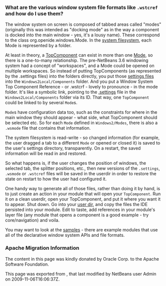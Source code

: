 <!--

    Licensed to the Apache Software Foundation (ASF) under one
    or more contributor license agreements.  See the NOTICE file
    distributed with this work for additional information
    regarding copyright ownership.  The ASF licenses this file
    to you under the Apache License, Version 2.0 (the
    "License"); you may not use this file except in compliance
    with the License.  You may obtain a copy of the License at

      http://www.apache.org/licenses/LICENSE-2.0

    Unless required by applicable law or agreed to in writing,
    software distributed under the License is distributed on an
    "AS IS" BASIS, WITHOUT WARRANTIES OR CONDITIONS OF ANY
    KIND, either express or implied.  See the License for the
    specific language governing permissions and limitations
    under the License.

-->

===What are the various window system file formats like <tt>.wstcref</tt> and how do I use them?===

The window system on screen is composed of tabbed areas called "modes" (originally this was intended as "docking mode" as in the way a component is docked into the main window - yes, it's a lousy name).  These correspond to the class org.openide.windows.Mode.  In the [[DevFaqSystemFilesystem| system filesystem]], each Mode is represented by a folder.

At least in theory, a [[DevFaqWindowsTopComponent| TopComponent]] can exist in more than one [[DevFaqWindowsMode| Mode]], so there is a one-to-many relationship.  The pre-NetBeans 3.6 windowing system had a concept of "workspaces", and a Mode could be opened on multiple workspaces.  So instead of putting TopComponents (as represented by the .settings files) into the folders directly, you put those [[DevFaqDotSettingsFiles | settings files]] into the <tt>Windows2Local/Components</tt> folder.  And you put a Window System Top Component Reference - or .wstcrf - lovely to pronounce - in the mode folder.  It's like a symbolic link, pointing to the [[DevFaqDotSettingsFiles| .settings]] file in the <tt>Windows2Local/Components</tt> folder via its ID.  That way, one <tt>TopComponent</tt> could be linked to by several <tt>Mode</tt>s.

<tt>Mode</tt>s have configuration data too, such as the constraints for where in the main window they should appear - what side, what TopComponent should be selected etc.  So for each <tt>Mode</tt> defined in <tt>Windows2/Modes</tt>, there is also a <tt>.wsmode</tt> file that contains that information.

The system filesystem is read-write - so changed information (for example, the user dragged a tab to a different <tt>Mode</tt> or opened or closed it) is saved to the user's settings directory, transparently.  On a restart, the saved information will be read in and restored.

So what happens is, if the user changes the position of windows, the selected tab, the splitter positions, etc., then new versions of the <tt>.settings</tt>, <tt>.wsmode</tt> or <tt>.wstcref</tt> files will be saved in the userdir in order to restore the state on restart to how the user had configured it.

One handy way to generate all of those files, rather than doing it by hand, is to just create an action in your module that will open your <tt>TopComponent</tt>.  Run it on a clean userdir, open your TopComponent, and put it where you want it to appear.  Shut down.  Go into your [[DevFaqUserDir| user dir]], and copy the files the IDE persisted into your module.  Edit to taste, add references in your module's layer file (any module that opens a component is a good example - try core/navigation) and voila.

You may want to look at the [[DevFaqSampleCode| samples]] - there are example modules that use all of the declarative window system APIs and file formats.

===Apache Migration Information===

The content in this page was kindly donated by Oracle Corp. to the
Apache Software Foundation.

This page was exported from , 
that last modified by NetBeans user Admin 
on 2009-11-06T16:06:37Z.

